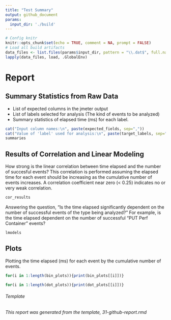 ```yaml
---
title: "Test Summary"
output: github_document
params:
  input_dir: './build'
---
```


```r
# Config knitr
knitr::opts_chunk$set(echo = TRUE, comment = NA, prompt = FALSE)
# Load all build artifacts 
data_files <- list.files(params$input_dir, pattern = "\\.dat$", full.names = TRUE)
lapply(data_files, load, .GlobalEnv)
```
# Report
## Summary Statistics from Raw Data
* List of expected columns in the jmeter output
* List of labels selected for analysis (The kind of events to be analyzed)
* Summary statistics of elapsed time (ms) for each label.

```r
cat("Input column names:\n", paste(expected_fields, sep=","))
cat("Value of 'label' used for analysis:\n", paste(target_labels, sep=","))
summaries
```

## Results of Correlation and Linear Modeling 
How strong is the linear correlation between time elapsed and the number of succesful events? This correlation is performed assuming the elapsed time for each event should be increasing as the cumulative number of events increases.
A correlation coefficient near zero (< 0.25) indicates no or very weak correlation.
```r
cor_results
```

Answering the question, "Is the time elapsed significantly dependent on the number of successful events of the type being analyzed?"  For example, is the time elapsed dependent on the number of successful "PUT Perf Container" events?
```r
lmodels
```

## Plots
Plotting the time elapsed (ms) for each event by the cumulative number of events.

```r
for(i in 1:length(bin_plots)){print(bin_plots[[i]])}
```

```r
for(i in 1:length(dot_plots)){print(dot_plots[[i]])}
```

###### Template
_This report was generated from the template, 31-github-report.rmd_